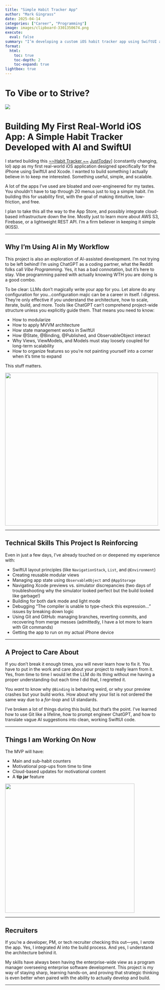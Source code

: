 ```yaml
---
title: "Simple Habit Tracker App"
author: "Mark Gingrass"
date: 2025-04-14
categories: ["Career", "Programming"]
image: images/clipboard-3301350674.png
execute:
  eval: false
summary: "I’m developing a custom iOS habit tracker app using SwiftUI and Xcode—with help from large language models (LLMs) to accelerate design, debug Swift code, and iterate features faster. The app supports recurring goals, progress tracking, and motivational messaging, with a focus on clean architecture and future scalability."
format:
  html:
    toc: true
    toc-depth: 2
    toc-expand: true
lightbox: true
---
```


# **To Vibe or to Strive?**

![](images/clipboard-3301350674.png)

# Building My First Real-World iOS App: A Simple Habit Tracker Developed with AI and SwiftUI

I started building this [~~Habit Tracker ~~](https://github.com/mtgingrass/SimpleHabit "Github Repo") [JustToday](https://github.com/mtgingrass/JustToday)] (constantly changing, lol) app as my first real-world iOS application designed specifically for the iPhone using SwiftUI and Xcode. I wanted to build something I actually believe in to keep me interested. Something useful, simple, and scalable.

A lot of the apps I’ve used are bloated and over-engineered for my tastes. You shouldn’t have to tap through 20 menus just to log a simple habit. I’m building this for usability first, with the goal of making itintuitive, low-friction, and free.

I plan to take this all the way to the App Store, and possibly integrate cloud-based infrastructure down the line. Mostly just to learn more about AWS S3, Firebase, or a lightweight REST API. I'm a firm believer in keeping it simple (KISS).

------------------------------------------------------------------------

## Why I’m Using AI in My Workflow

This project is also an exploration of AI-assisted development. I'm not trying to be left behind! I’m using ChatGPT as a coding partner, what the Reddit folks call *Vibe Programming*. Yes, it has a bad connotation, but it's here to stay. Vibe programming paired with actually knowing WTH you are doing is a good combo.

To be clear: LLMs don’t magically write your app for you. Let alone do any configuration for you...configuration majic can be a career in itself. I digress. They’re only effective if *you* understand the architecture, how to scale, iterate, build, and more. Tools like ChatGPT can’t comprehend project-wide structure unless you explicitly guide them. That means you need to know:

-   How to modularize
-   How to apply MVVM architecture
-   How state management works in SwiftUI
-   How @State, @Binding, @Published, and ObservableObject interact
-   Why Views, ViewModels, and Models must stay loosely coupled for long-term scalability
-   How to organize features so you’re not painting yourself into a corner when it’s time to expand

This stuff matters.

![](images/clipboard-3334868007.png){width="498"}

------------------------------------------------------------------------

## Technical Skills This Project Is Reinforcing

Even in just a few days, I’ve already touched on or deepened my experience with:

-   SwiftUI layout principles (like `NavigationStack`, `List`, and `@Environment`)
-   Creating reusable modular views
-   Managing app state using `ObservableObject` and `@AppStorage`
-   Navigating Xcode previews vs. simulator discrepancies (two days of troubleshooting why the simulator looked perfect but the build looked like garbage!)
-   Building for both dark mode and light mode
-   Debugging “The compiler is unable to type-check this expression…” issues by breaking down logic
-   Using Git and GitHub: managing branches, reverting commits, and recovering from merge messes (admittedly, I have a lot more to learn with Git commands)
-   Getting the app to run on my actual iPhone device

------------------------------------------------------------------------

## A Project to Care About

If you don't break it enough times, you will never learn how to fix it. You have to put in the work and care about your project to really learn from it. Yes, from time to time I would let the LLM do its thing without me having a proper understanding-but each time I did that, I regretted it.

You *want* to know why `@Binding` is behaving weird, or why your preview crashes but your build works. How about why your list is not ordered the same way due to a *for-loop* and UI standards.

I’ve broken a lot of things during this build, but that’s the point. I’ve learned how to use Git like a lifeline, how to prompt engineer ChatGPT, and how to translate vague AI suggestions into clean, working SwiftUI code.

------------------------------------------------------------------------

## Things I am Working On Now

The MVP will have:

-   Main and sub-habit counters
-   Motivational pop-ups from time to time
-   Cloud-based updates for motivational content
-   A **tip jar** feature

![](images/clipboard-3299487040.png){width="421"}

------------------------------------------------------------------------

## Recruiters

If you’re a developer, PM, or tech recruiter checking this out—yes, I wrote the app. Yes, I integrated AI into the build process. And yes, I understand the architecture behind it.

My skills have always been having the enterprise-wide view as a program manager overseeing enterprise software development. This project is my way of staying sharp, learning hands-on, and proving that strategic thinking is even better when paired with the ability to actually develop and build.

------------------------------------------------------------------------
